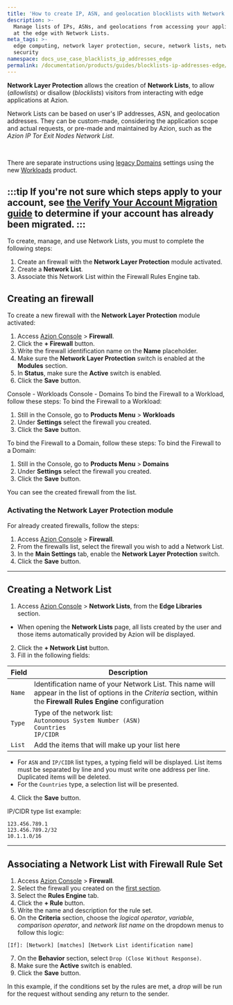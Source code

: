 ```yaml
---
title: 'How to create IP, ASN, and geolocation blocklists with Network Lists'
description: >-
  Manage lists of IPs, ASNs, and geolocations from accessing your applications
  at the edge with Network Lists.
meta_tags: >-
  edge computing, network layer protection, secure, network lists, network layer
  security
namespace: docs_use_case_blacklists_ip_addresses_edge
permalink: /documentation/products/guides/blocklists-ip-addresses-edge/
---
```




**Network Layer Protection** allows the creation of **Network Lists**, to allow (*allowlists*) or disallow (*blocklists*) visitors from interacting with edge applications at Azion. 

Network Lists can be based on user's IP addresses, ASN, and geolocation addresses. They can be custom-made, considering the application scope and actual requests, or pre-made and maintained by Azion, such as the *Azion IP Tor Exit Nodes Network List*.

<LinkButton link="/en/documentation/products/secure/edge-firewall/network-layer-protection/network-lists/" label="go to Network Lists reference" severity="secondary" />
<br/>
<LinkButton link="/en/documentation/products/secure/edge-firewall/network-layer-protection/" label="go to Network Layer Protection reference" severity="secondary" />

There are separate instructions using [legacy Domains](/en/documentation/products/build/edge-application/domains/) settings using the new [Workloads](/en/documentation/products/secure/workloads) product.

:::tip
If you're not sure which steps apply to your account, see [the Verify Your Account Migration guide](/en/documentation/products/guides/verify-account-migration/) to determine if your account has already been migrated.
:::
---

To create, manage, and use Network Lists, you must to complete the following steps:

1. Create an firewall with the **Network Layer Protection** module activated.
2. Create a **Network List**.
3. Associate this Network List within the Firewall Rules Engine tab.

## Creating an firewall

To create a new firewall with the **Network Layer Protection** module activated:

1. Access [Azion Console](/en/documentation/products/guides/how-to-access-azion-console/) > **Firewall**.
2. Click the **+ Firewall** button.
3. Write the firewall identification name on the **Name** placeholder.
4. Make sure the **Network Layer Protection** switch is enabled at the **Modules** section.
5. In **Status**, make sure the **Active** switch is enabled.
6. Click the **Save** button.

<Tabs client:visible>
    <Fragment slot="tab.consoleworkloads">Console - Workloads</Fragment>
    <Fragment slot="tab.consoledomains">Console - Domains</Fragment>

<Fragment slot="panel.consoleworkloads">
To bind the Firewall to a Workload, follow these steps:
To bind the Firewall to a Workload:

1. Still in the Console, go to **Products Menu** > **Workloads**
2. Under **Settings** select the firewall you created.
3. Click the **Save** button.

</Fragment>

<Fragment slot="panel.consoledomains">
To bind the Firewall to a Domain, follow these steps:
To bind the Firewall to a Domain:

1. Still in the Console, go to **Products Menu** > **Domains**
2. Under **Settings** select the firewall you created.
3. Click the **Save** button.

</Fragment>
</Tabs>

You can see the created firewall from the list.

### Activating the Network Layer Protection module

For already created firewalls, follow the steps:

1. Access [Azion Console](/en/documentation/products/guides/how-to-access-azion-console/) > **Firewall**.
2. From the firewalls list, select the firewall you wish to add a Network List.
3. In the **Main Settings** tab, enable the **Network Layer Protection** switch.
4. Click the **Save** button.

---

## Creating a Network List

1. Access [Azion Console](/en/documentation/products/guides/how-to-access-azion-console/) > **Network Lists**, from the **Edge Libraries** section.
- When opening the **Network Lists** page, all lists created by the user and those items automatically provided by Azion will be displayed.
2. Click the **+ Network List** button.
3. Fill in the following fields:

| Field              | Description                                                                                                                                                                |
|--------------------|----------------------------------------------------------------------------------------------------------------------------------------------------------------------------|
| `Name`             | Identification name of your Network List. This name will appear in the list of options in the *Criteria* section, within the **Firewall Rules Engine** configuration  |
| `Type`             | Type of the network list: <br /> `Autonomous System Number (ASN)` <br /> `Countries` <br /> `IP/CIDR`                                                                      |
| `List`             | Add the items that will make up your list here                                                                                                                             |

- For `ASN` and `IP/CIDR` list types, a typing field will be displayed. List items must be separated by line and you must write one address per line. Duplicated items will be deleted.
- For the `Countries` type, a selection list will be presented.

4. Click the **Save** button.

IP/CIDR type list example:

```
123.456.789.1
123.456.789.2/32
10.1.1.0/16
```

---

## Associating a Network List with Firewall Rule Set

1. Access [Azion Console](/en/documentation/products/guides/how-to-access-azion-console/) > **Firewall**.
2. Select the firewall you created on the [first section](#creating-an-edge-firewall).
3. Select the **Rules Engine** tab.
4. Click the **+ Rule** button.
5. Write the name and description for the rule set.
6. On the **Criteria** section, choose the *logical operator*, *variable*, *comparison operator*, and *network list name* on the dropdown menus to follow this logic:

```
[If]: [Network] [matches] [Network List identification name]
```

7. On the **Behavior** section, select `Drop (Close Without Response)`.
8. Make sure the **Active** switch is enabled.
9. Click the **Save** button.

In this example, if the conditions set by the rules are met, a *drop* will be run for the request without sending any return to the sender.